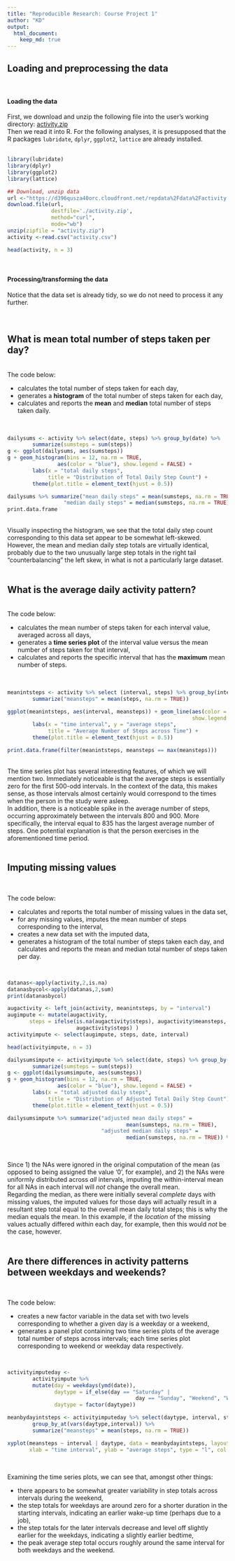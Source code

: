 ```yaml
---
title: "Reproducible Research: Course Project 1"
author: "KD"
output: 
  html_document:
    keep_md: true
---
```

  

## Loading and preprocessing the data
<br/>
  
#### Loading the data
First, we download and unzip the following file into the user's working 
directory: [activity.zip][1]  
Then we read it into R.  For the following analyses, it is presupposed that the 
R packages ```lubridate```, ```dplyr```, ```ggplot2```, ```lattice``` are 
already installed. 
<br/>
<br/>

```r
library(lubridate)
library(dplyr)
library(ggplot2)
library(lattice)
```

```r

## Download, unzip data 
url <-"https://d396qusza40orc.cloudfront.net/repdata%2Fdata%2Factivity.zip"
download.file(url,
              destfile='./activity.zip',
              method="curl",
              mode="wb")
unzip(zipfile = "activity.zip") 
activity <-read.csv("activity.csv")
```

```r
head(activity, n = 3)
```
<br/>

#### Processing/transforming the data  
  
Notice that the data set is already tidy, so we do not need to process it any 
further.  
<br/><br/>  
    
## What is mean total number of steps taken per day?  
<br/>
The code below: 

- calculates the total number of steps taken for each day,  
- generates a **histogram** of the total number of steps taken for each day,  
- calculates and reports the **mean** and **median** total number of steps taken 
daily.  
<br/>
<br/>

```r
dailysums <- activity %>% select(date, steps) %>% group_by(date) %>% 
        summarize(sumsteps = sum(steps))
g <- ggplot(dailysums, aes(sumsteps))
g + geom_histogram(bins = 12, na.rm = TRUE, 
                aes(color = "blue"), show.legend = FALSE) +
        labs(x = "total daily steps",
             title = "Distribution of Total Daily Step Count") +
        theme(plot.title = element_text(hjust = 0.5))
```

```r
dailysums %>% summarize("mean daily steps" = mean(sumsteps, na.rm = TRUE),
                  "median daily steps" = median(sumsteps, na.rm = TRUE)) %>%
print.data.frame
```
<br/>
Visually inspecting the histogram, we see that the 
total daily step count corresponding to this data set appear to be somewhat 
left-skewed. However, the mean and median daily step totals are virtually 
identical, probably due to the two unusually large step totals in the right tail "counterbalancing" the left skew, in what is not a particularly large dataset.
<br/>
<br/>

  
  
## What is the average daily activity pattern?   
<br/>
The code below: 

- calculates the mean number of steps taken for each interval value, averaged 
across all days,
- generates a **time series plot** of the interval value versus the mean number 
of steps taken for that interval,  
- calculates and reports the specific interval that has the **maximum** mean 
number of steps.  
<br/>
<br/>
    
```r
meanintsteps <- activity %>% select (interval, steps) %>% group_by(interval) %>%
        summarize("meansteps" = mean(steps, na.rm = TRUE)) 
```


```r
ggplot(meanintsteps, aes(interval, meansteps)) + geom_line(aes(color = "blue"),
                                                           show.legend = FALSE) +
        labs(x = "time interval", y = "average steps",
             title = "Average Number of Steps across Time") +
        theme(plot.title = element_text(hjust = 0.5))
```  

```r
print.data.frame(filter(meanintsteps, meansteps == max(meansteps)))
```
<br/>
The time series plot has several interesting features, of which we will mention 
two.  Immediately noticeable is that the average steps is essentially zero for 
the first 500-odd intervals. In the context of the data, this makes sense, as 
those intervals almost certainly would correspond to the times when the person 
in the study were asleep.  
In addition, there is a noticeable spike in the average number of steps, 
occurring approximately between the intervals 800 and 900.  More specifically, 
the interval equal to 835 has the largest average number of steps.
One potential explanation is that the person exercises in the aforementioned 
time period.
<br/>
<br/>
  
  
  
## Imputing missing values    
<br/>

The code below: 

- calculates and reports the total number of missing values in the data set,
- for any missing values, imputes the mean number of steps 
corresponding to the interval,
- creates a new data set with the imputed data,
- generates a histogram of the total number of steps taken each day, and 
calculates and reports the mean and median total number of steps taken per day.

<br/>
```r
datanas<-apply(activity,2,is.na)
datanasbycol<-apply(datanas,2,sum)
print(datanasbycol)
```

```r
augactivity <- left_join(activity, meanintsteps, by = "interval") 
augimpute <- mutate(augactivity, 
       steps = ifelse(is.na(augactivity$steps), augactivity$meansteps, 
                      augactivity$steps) )
activityimpute <- select(augimpute, steps, date, interval)
```

```r
head(activityimpute, n = 3)
```

```r
dailysumsimpute <- activityimpute %>% select(date, steps) %>% group_by(date) %>% 
        summarize(sumsteps = sum(steps))
g <- ggplot(dailysumsimpute, aes(sumsteps))
g + geom_histogram(bins = 12, na.rm = TRUE, 
                aes(color = "blue"), show.legend = FALSE) +
        labs(x = "total adjusted daily steps",
             title = "Distribution of Adjusted Total Daily Step Count") +
        theme(plot.title = element_text(hjust = 0.5))
```

```r
dailysumsimpute %>% summarize("adjusted mean daily steps" = 
                                      mean(sumsteps, na.rm = TRUE), 
                              "adjusted median daily steps" = 
                                      median(sumsteps, na.rm = TRUE)) %>% print.data.frame
```

<br/>

Since 1) the NAs were ignored in the original computation of the mean (as 
opposed to being assigned the value '0', for example), and 2) the NAs were 
uniformly distributed across *all* intervals, imputing the within-interval mean 
for all NAs in each interval will *not* change the overall mean.  
Regarding the 
median, as there were initially several *complete* days with missing values, the 
imputed values for those days will actually result in a resultant step total 
equal to the overall mean daily total steps; this is why the median equals 
the mean.  In this example, if the *location* of the missing values 
actually differed *within* each day, for example, then this would *not* be the 
case, however. 
<br/>
<br/>

## Are there differences in activity patterns between weekdays and weekends?  
<br/>

The code below: 

- creates a new factor variable in the data set with two levels corresponding to
whether a given day is a weekday or a weekend,
- generates a panel plot containing two time series plots of the average total 
number of steps across intervals; each time series plot corresponding to
weekend or weekday data respectively. 

<br/>
```r
activityimputeday <- 
        activityimpute %>% 
        mutate(day = weekdays(ymd(date)), 
               daytype = if_else(day == "Saturday" | 
                                         day == "Sunday", "Weekend", "Weekday"), 
               daytype = factor(daytype))
```



```r
meanbydayintsteps <- activityimputeday %>% select(daytype, interval, steps) %>% 
        group_by_at(vars(daytype,interval)) %>%
        summarize("meansteps" = mean(steps, na.rm = TRUE)) 
```

```r
xyplot(meansteps ~ interval | daytype, data = meanbydayintsteps, layout =c(1,2),
       xlab = "time interval", ylab = "average steps", type = "l", col = "blue")
```

<br/>
  
Examining the time series plots, we can see that, amongst other things:  

-  there appears to be somewhat greater variability in step totals across intervals 
during the weekend,  
-  the step totals for weekdays are around zero for a shorter duration in the 
starting intervals, indicating an earlier wake-up time (perhaps due to a job),  
-  the step totals for the later intervals decrease and level off slightly earlier 
for the weekdays, indicating a slightly earlier bedtime,  
-  the peak average step total occurs roughly around the same interval for both 
weekdays and the weekend.  
<br/>
<br/>
<br/>

[1]: https://d396qusza40orc.cloudfront.net/repdata%2Fdata%2Factivity.zip "activity.zip"

